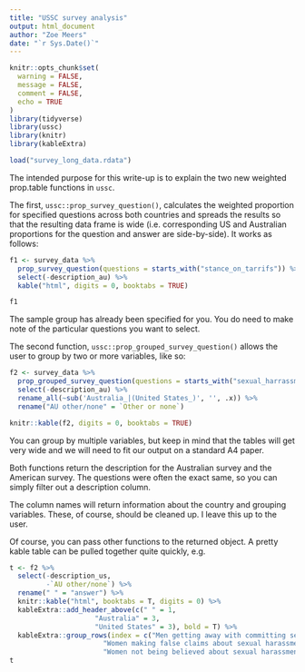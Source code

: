 ```yaml
---
title: "USSC survey analysis"
output: html_document
author: "Zoe Meers"
date: "`r Sys.Date()`"
---
```


```r
knitr::opts_chunk$set(
  warning = FALSE,
  message = FALSE,
  comment = FALSE,
  echo = TRUE
)
library(tidyverse)
library(ussc)
library(knitr)
library(kableExtra)

load("survey_long_data.rdata")
```


The intended purpose for this write-up is to explain the two new weighted prop.table functions in `ussc`. 

The first, `ussc::prop_survey_question()`, calculates the weighted proportion for specified questions across both countries and spreads the results so that the resulting data frame is wide (i.e. corresponding US and Australian proportions for the question and answer are side-by-side). It works as follows:

```r
f1 <- survey_data %>% 
  prop_survey_question(questions = starts_with("stance_on_tarrifs")) %>% 
  select(-description_au) %>% 
  kable("html", digits = 0, booktabs = TRUE)

f1
```



The sample group has already been specified for you. You do need to make note of the particular questions you want to select.


The second function, `ussc::prop_grouped_survey_question()` allows the user to group by two or more variables, like so:

```r
f2 <- survey_data %>% 
  prop_grouped_survey_question(questions = starts_with("sexual_harrassment"), partyid) %>% 
  select(-description_au) %>% 
  rename_all(~sub('Australia_|(United States_)', '', .x)) %>% 
  rename("AU other/none" = `Other or none`) 

knitr::kable(f2, digits = 0, booktabs = TRUE)
```

You can group by multiple variables, but keep in mind that the tables will get very wide and we will need to fit our output on a standard A4 paper. 

Both functions return the description for the Australian survey and the American survey. The questions were often the exact same, so you can simply filter out a description column. 

The column names will return information about the country and grouping variables. These, of course, should be cleaned up. I leave this up to the user. 

Of course, you can pass other functions to the returned object. A pretty kable table can be pulled together quite quickly, e.g.

```r
t <- f2 %>% 
  select(-description_us,
         -`AU other/none`) %>% 
  rename(" " = "answer") %>%
  knitr::kable("html", booktabs = T, digits = 0) %>% 
  kableExtra::add_header_above(c(" " = 1, 
                     "Australia" = 3, 
                     "United States" = 3), bold = T) %>%
  kableExtra::group_rows(index = c("Men getting away with committing sexual harassment and assault" = 3,
                       "Women making false claims about sexual harassment or assault" = 3,
                       "Women not being believed about sexual harassment and assault" = 3))
t
```








